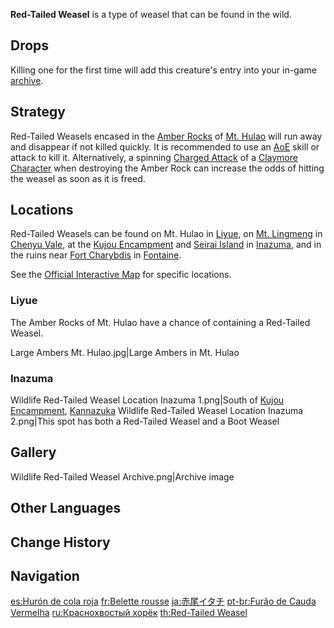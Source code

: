 {{About|the wildlife|the furnishing|Red-Tailed Weasel (Furnishing)}}
{{Wildlife Infobox
|image       = Red-Tailed Weasel Icon.png
|type        = Wildlife
|family      = Beasts
|group       = Weasels
|location    = 
|description = Prank-prone rascals with a slim and agile form.<br>These weasels are red from head to toe and are highly proficient in hunting bugs and lizards. Red-Tailed Weasels are very visible, but many predators who fear fire keep their distance due to the similarity between the weasels' coloration and the flames of Pyro.
}}
'''Red-Tailed Weasel''' is a type of weasel that can be found in the wild.

==Drops==
{{Card|Raw Meat|1}}

Killing one for the first time will add this creature's entry into your in-game [[archive]].

==Strategy==
Red-Tailed Weasels encased in the [[Amber Rock]]s of [[Mt. Hulao]] will run away and disappear if not killed quickly. It is recommended to use an [[AoE]] skill or attack to kill it. Alternatively, a spinning [[Charged Attack]] of a [[Claymore]] [[Character]] when destroying the Amber Rock can increase the odds of hitting the weasel as soon as it is freed.

==Locations==
Red-Tailed Weasels can be found on Mt. Hulao in [[Liyue]], on [[Mt. Lingmeng]] in [[Chenyu Vale]], at the [[Kujou Encampment]] and [[Seirai Island]] in [[Inazuma]], and in the ruins near [[Fort Charybdis Ruins|Fort Charybdis]] in [[Fontaine]].

See the [https://act.hoyolab.com/ys/app/interactive-map/index.html#/map/2?shown_types=286 Official Interactive Map] for specific locations.

===Liyue===
The Amber Rocks of Mt. Hulao have a chance of containing a Red-Tailed Weasel.
<gallery>
Large Ambers Mt. Hulao.jpg|Large Ambers in Mt. Hulao
</gallery>

===Inazuma===
<gallery>
Wildlife Red-Tailed Weasel Location Inazuma 1.png|South of [[Kujou Encampment]], [[Kannazuka]]
Wildlife Red-Tailed Weasel Location Inazuma 2.png|This spot has both a Red-Tailed Weasel and a Boot Weasel
</gallery>

==Gallery==
<gallery>
Wildlife Red-Tailed Weasel Archive.png|Archive image
</gallery>

==Other Languages==
{{Other Languages
|en      = Red-Tailed Weasel
|zhs     = 红尾鼬
|zhs_rm  = Hóng Wěi Yòu
|zht     = 紅尾鼬
|zht_rm  = Hóng Wěi Yòu
|zh_tl   = Red-Tailed Weasel
|ja      = 赤尾イタチ
|ja_rm   = Akao Itachi
|ja_tl   = Red-Tailed Weasel
|ko      = 붉은 꼬리 족제비
|ko_tl   = Red-Tailed Weasel
|es      = Hurón de cola roja
|es_tl   = Red-Tailed Ferret
|fr      = Belette rousse
|fr_tl   = Red Weasel
|ru      = Краснохвостый хорёк
|ru_tl   = Red-Tailed Ferret
|th      = Red-Tailed Weasel
|vi      = Chồn Sóc Đuôi Đỏ
|vi_tl   = 
|de      = Rotschwanzmarder
|de_tl   = Red-Tail {{W|Marten}}
|id      = Red-Tailed Weasel
|pt      = Furão de Cauda Vermelha
|pt_tl   = 
|tr      = Kızıl Kuyruklu Gelincik
|tr_tl   = Red-Tailed Ferret
|it      = Donnola dalla coda rossa
|it_tl   = 
}}

==Change History==
{{Change History|1.0}}

==Navigation==
{{Wildlife Navbox}}

[[es:Hurón de cola roja]]
[[fr:Belette rousse]]
[[ja:赤尾イタチ]]
[[pt-br:Furão de Cauda Vermelha]]
[[ru:Краснохвостый хорёк]]
[[th:Red-Tailed Weasel]]